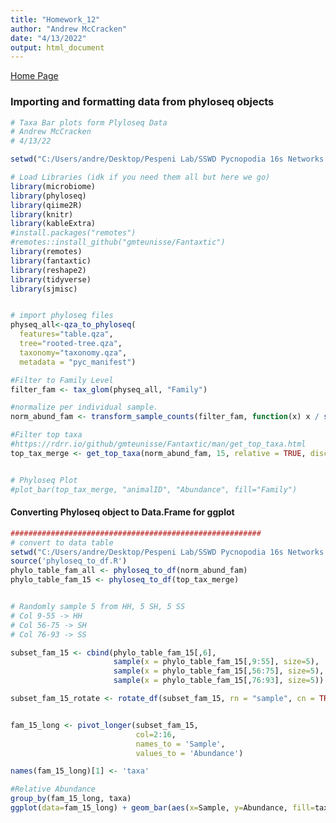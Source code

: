 ```yaml
---
title: "Homework_12"
author: "Andrew McCracken"
date: "4/13/2022"
output: html_document
---
```

[Home Page](index.html)

### Importing and formatting data from phyloseq objects
```r
# Taxa Bar plots form Plyloseq Data
# Andrew McCracken
# 4/13/22

setwd("C:/Users/andre/Desktop/Pespeni Lab/SSWD Pycnopodia 16s Networks Manuscript/Taxa-bar-plots")

# Load Libraries (idk if you need them all but here we go) 
library(microbiome)
library(phyloseq)
library(qiime2R)
library(knitr)
library(kableExtra)
#install.packages("remotes")
#remotes::install_github("gmteunisse/Fantaxtic")
library(remotes)
library(fantaxtic)
library(reshape2)
library(tidyverse)
library(sjmisc)


# import phyloseq files
physeq_all<-qza_to_phyloseq(
  features="table.qza",
  tree="rooted-tree.qza",
  taxonomy="taxonomy.qza",
  metadata = "pyc_manifest")

#Filter to Family Level
filter_fam <- tax_glom(physeq_all, "Family")

#normalize per individual sample. 
norm_abund_fam <- transform_sample_counts(filter_fam, function(x) x / sum(x))

#Filter top taxa
#https://rdrr.io/github/gmteunisse/Fantaxtic/man/get_top_taxa.html
top_tax_merge <- get_top_taxa(norm_abund_fam, 15, relative = TRUE, discard_other = FALSE, other_label = "Other")


# Phyloseq Plot
#plot_bar(top_tax_merge, "animalID", "Abundance", fill="Family")
```

#### Converting Phyloseq object to Data.Frame for ggplot

```r
########################################################
# convert to data table
setwd("C:/Users/andre/Desktop/Pespeni Lab/SSWD Pycnopodia 16s Networks Manuscript/Taxa-bar-plots")
source('phyloseq_to_df.R')
phylo_table_fam_all <- phyloseq_to_df(norm_abund_fam)
phylo_table_fam_15 <- phyloseq_to_df(top_tax_merge)


# Randomly sample 5 from HH, 5 SH, 5 SS
# Col 9-55 -> HH
# Col 56-75 -> SH
# Col 76-93 -> SS

subset_fam_15 <- cbind(phylo_table_fam_15[,6], 
                       sample(x = phylo_table_fam_15[,9:55], size=5),
                       sample(x = phylo_table_fam_15[,56:75], size=5),
                       sample(x = phylo_table_fam_15[,76:93], size=5))

subset_fam_15_rotate <- rotate_df(subset_fam_15, rn = "sample", cn = TRUE)


fam_15_long <- pivot_longer(subset_fam_15, 
                            col=2:16,  
                            names_to = 'Sample', 
                            values_to = 'Abundance')

names(fam_15_long)[1] <- 'taxa'

#Relative Abundance 
group_by(fam_15_long, taxa)
ggplot(data=fam_15_long) + geom_bar(aes(x=Sample, y=Abundance, fill=taxa), stat="identity")
```

